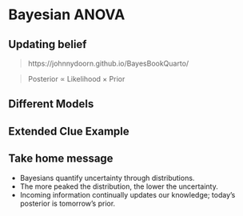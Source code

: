 # Bayesian ANOVA {.section}

## Updating belief

> https://johnnydoorn.github.io/BayesBookQuarto/

> Posterior $\propto$ Likelihood $\times$ Prior

## Different Models


## Extended Clue Example


## Take home message

* Bayesians quantify uncertainty through distributions.
* The more peaked the distribution, the lower the uncertainty.
* Incoming information continually updates our knowledge; today’s posterior is tomorrow’s prior.